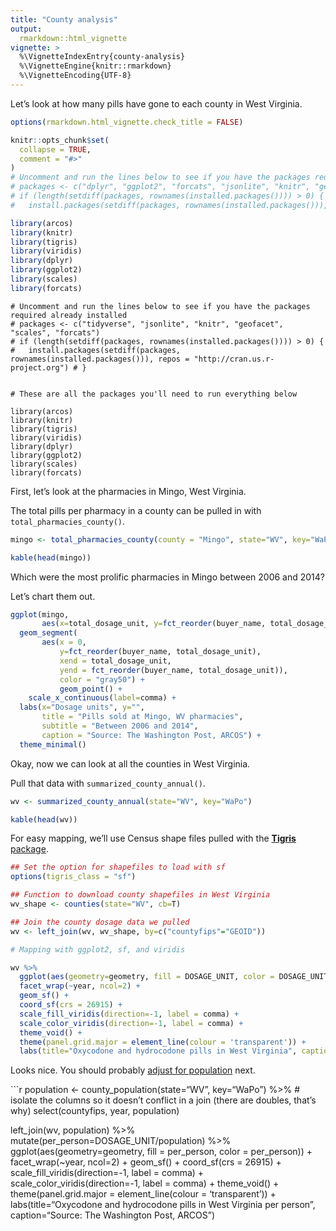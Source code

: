 ```yaml
---
title: "County analysis"
output: 
  rmarkdown::html_vignette
vignette: >
  %\VignetteIndexEntry{county-analysis}
  %\VignetteEngine{knitr::rmarkdown}
  %\VignetteEncoding{UTF-8}
---
```


Let's look at how many pills have gone to each county in West Virginia.

```r
options(rmarkdown.html_vignette.check_title = FALSE)

knitr::opts_chunk$set(
  collapse = TRUE,
  comment = "#>"
)
# Uncomment and run the lines below to see if you have the packages required already installed
# packages <- c("dplyr", "ggplot2", "forcats", "jsonlite", "knitr", "geofacet", "scales")
# if (length(setdiff(packages, rownames(installed.packages()))) > 0) {
#   install.packages(setdiff(packages, rownames(installed.packages())), repos = "http://cran.us.r-project.org") # }

library(arcos)
library(knitr)
library(tigris)
library(viridis)
library(dplyr)
library(ggplot2)
library(scales)
library(forcats)
```

```
# Uncomment and run the lines below to see if you have the packages required already installed
# packages <- c("tidyverse", "jsonlite", "knitr", "geofacet", "scales", "forcats")
# if (length(setdiff(packages, rownames(installed.packages()))) > 0) {
#   install.packages(setdiff(packages, rownames(installed.packages())), repos = "http://cran.us.r-project.org") # }


# These are all the packages you'll need to run everything below 

library(arcos)
library(knitr)
library(tigris)
library(viridis)
library(dplyr)
library(ggplot2)
library(scales)
library(forcats)
```

First, let's look at the pharmacies in Mingo, West Virginia.

The total pills per pharmacy in a county can be pulled in with `total_pharmacies_county()`.

```r
mingo <- total_pharmacies_county(county = "Mingo", state="WV", key="WaPo")

kable(head(mingo))
```


Which were the most prolific pharmacies in Mingo between 2006 and 2014?

Let's chart them out.

```r
ggplot(mingo,
       aes(x=total_dosage_unit, y=fct_reorder(buyer_name, total_dosage_unit))) +
  geom_segment(
       aes(x = 0,
           y=fct_reorder(buyer_name, total_dosage_unit),
           xend = total_dosage_unit,
           yend = fct_reorder(buyer_name, total_dosage_unit)),
           color = "gray50") +
           geom_point() +
    scale_x_continuous(label=comma) +
  labs(x="Dosage units", y="", 
       title = "Pills sold at Mingo, WV pharmacies",
       subtitle = "Between 2006 and 2014",
       caption = "Source: The Washington Post, ARCOS") +
  theme_minimal()
```

Okay, now we can look at all the counties in West Virginia.

Pull that data with `summarized_county_annual()`.

```r
wv <- summarized_county_annual(state="WV", key="WaPo")

kable(head(wv))
```

For easy mapping, we'll use Census shape files pulled with the [**Tigris** package](https://github.com/walkerke/tigris).

```r
## Set the option for shapefiles to load with sf
options(tigris_class = "sf")

## Function to download county shapefiles in West Virginia
wv_shape <- counties(state="WV", cb=T)

## Join the county dosage data we pulled
wv <- left_join(wv, wv_shape, by=c("countyfips"="GEOID"))
```

```r
# Mapping with ggplot2, sf, and viridis

wv %>%
  ggplot(aes(geometry=geometry, fill = DOSAGE_UNIT, color = DOSAGE_UNIT)) +
  facet_wrap(~year, ncol=2) +
  geom_sf() +
  coord_sf(crs = 26915) + 
  scale_fill_viridis(direction=-1, label = comma) +
  scale_color_viridis(direction=-1, label = comma) +
  theme_void() +
  theme(panel.grid.major = element_line(colour = 'transparent')) +
  labs(title="Oxycodone and hydrocodone pills in West Virginia", caption="Source: The Washington Post, ARCOS")
```

Looks nice. You should probably [adjust for population](https://wpinvestigative.github.io/arcos/articles/annual-maps.html) next.

```r

population <- county_population(state="WV", key="WaPo") %>% 
# isolate the columns so it doesn't conflict in a join (there are doubles, that's why)
    select(countyfips, year, population)

left_join(wv, population) %>% 
  mutate(per_person=DOSAGE_UNIT/population) %>%
  ggplot(aes(geometry=geometry, fill = per_person, color = per_person)) +
  facet_wrap(~year, ncol=2) +
  geom_sf() +
  coord_sf(crs = 26915) + 
  scale_fill_viridis(direction=-1, label = comma) +
  scale_color_viridis(direction=-1, label = comma) +
  theme_void() +
  theme(panel.grid.major = element_line(colour = 'transparent')) +
  labs(title="Oxycodone and hydrocodone pills in West Virginia per person", caption="Source: The Washington Post, ARCOS")

